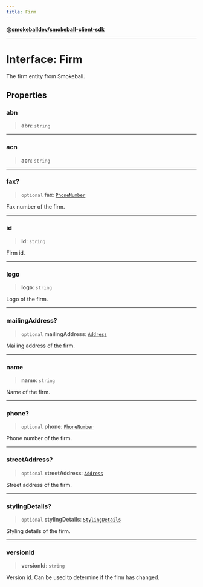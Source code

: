 ```yaml
---
title: Firm
---
```

[**@smokeballdev/smokeball-client-sdk**](../../../../README.md)

***

# Interface: Firm

The firm entity from Smokeball.

## Properties

### abn

> **abn**: `string`

***

### acn

> **acn**: `string`

***

### fax?

> `optional` **fax**: [`PhoneNumber`](PhoneNumber.md)

Fax number of the firm.

***

### id

> **id**: `string`

Firm id.

***

### logo

> **logo**: `string`

Logo of the firm.

***

### mailingAddress?

> `optional` **mailingAddress**: [`Address`](Address.md)

Mailing address of the firm.

***

### name

> **name**: `string`

Name of the firm.

***

### phone?

> `optional` **phone**: [`PhoneNumber`](PhoneNumber.md)

Phone number of the firm.

***

### streetAddress?

> `optional` **streetAddress**: [`Address`](Address.md)

Street address of the firm.

***

### stylingDetails?

> `optional` **stylingDetails**: [`StylingDetails`](StylingDetails.md)

Styling details of the firm.

***

### versionId

> **versionId**: `string`

Version id. Can be used to determine if the firm has changed.
